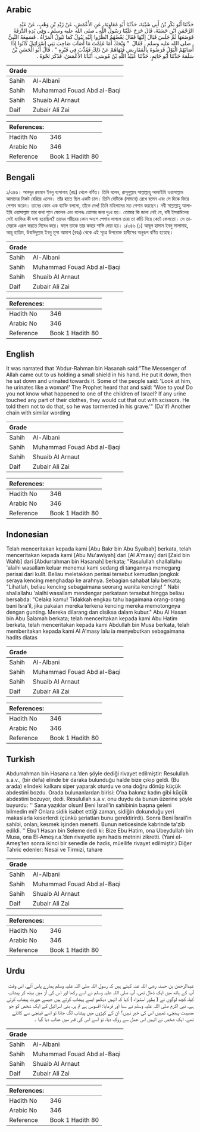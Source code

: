 ## Arabic


<div dir="rtl" lang="ar" style={{fontSize:'larger',backgroundColor:'#f8f9fa',padding:20}}>
حَدَّثَنَا أَبُو بَكْرِ بْنُ أَبِي شَيْبَةَ، حَدَّثَنَا أَبُو مُعَاوِيَةَ، عَنِ الأَعْمَشِ، عَنْ زَيْدِ بْنِ وَهْبٍ، عَنْ عَبْدِ الرَّحْمَنِ ابْنِ حَسَنَةَ، قَالَ خَرَجَ عَلَيْنَا رَسُولُ اللَّهِ ـ صلى الله عليه وسلم ـ وَفِي يَدِهِ الدَّرَقَةُ فَوَضَعَهَا ثُمَّ جَلَسَ فَبَالَ إِلَيْهَا فَقَالَ بَعْضُهُمُ انْظُرُوا إِلَيْهِ يَبُولُ كَمَا تَبُولُ الْمَرْأَةُ ‏.‏ فَسَمِعَهُ النَّبِيُّ ـ صلى الله عليه وسلم ـ فَقَالَ ‏ "‏ وَيْحَكَ أَمَا عَلِمْتَ مَا أَصَابَ صَاحِبَ بَنِي إِسْرَائِيلَ كَانُوا إِذَا أَصَابَهُمُ الْبَوْلُ قَرَضُوهُ بِالْمَقَارِيضِ فَنَهَاهُمْ عَنْ ذَلِكَ فَعُذِّبَ فِي قَبْرِهِ ‏"‏ ‏.‏ قَالَ أَبُو الْحَسَنِ بْنُ سَلَمَةَ حَدَّثَنَا أَبُو حَاتِمٍ، حَدَّثَنَا عُبَيْدُ اللَّهِ بْنُ مُوسَى، أَنْبَأَنَا الأَعْمَشُ، فَذَكَرَ نَحْوَهُ ‏.‏
</div>
<div style={{backgroundColor:'#f8f9fa',padding:20, marginBottom: 10}}><table> <thead> <tr> <th>Grade</th> <th></th> </tr> </thead> <tbody> <tr><td>Sahih</td><td>Al-Albani</td></tr><tr><td>Sahih</td><td>Muhammad Fouad Abd al-Baqi</td></tr><tr><td>Sahih</td><td>Shuaib Al Arnaut</td></tr><tr><td>Daif</td><td>Zubair Ali Zai</td></tr></tbody></table><table> <thead> <tr> <th>References:</th> <th></th> </tr> </thead> <tbody><tr><td>Hadith No</td><td>346</td></tr><tr><td>Arabic No</td><td>346</td></tr><tr><td>Reference</td><td>Book 1 Hadith 80</td></tr></tbody></table></div>

## Bengali


<div dir="ltr" lang="bn" style={{fontSize:'larger',backgroundColor:'#f8f9fa',padding:20}}>
১/৩৪৬। আবদুর রহমান ইবনু হাসানাহ (রাঃ) থেকে বর্ণিত। তিনি বলেন, রাসূলুল্লাহ সাল্লাল্লাহু আলাইহি ওয়াসাল্লাম আমাদের নিকট বেরিয়ে এলেন। তাঁর হাতে ছিল একটি ঢাল। তিনি সেটিকে (সামনে) রেখে বসেন এবং সে দিকে ফিরে পেশাব করেন। তাদের কোন এক ব্যাক্তি বললো, তাঁকে দেখ! তিনি মহিলাদের মত পেশাব করছেন। নবী সাল্লাল্লাহু আলাইহি ওয়াসাল্লাম তার কথা শুনে ফেলেন এবং বলেনঃ তোমার জন্য দুঃখ হয়। তোমার কি জানা নেই যে, বনী ইসরাঈলের সেই ব্যাক্তির কী দশা হয়েছিল? তাদের শরীরের কোন অংশে পেশাব লাগলে তারা তা কাঁচি দিয়ে কেটে ফেলতো। সে তাদেরকে এরূপ করতে নিষেধ করে। ফলে তাকে তার কবরে শাস্তি দেয়া হয়। ১/৩৪৬ (১) আবূল হাসান ইবনু সালামাহ, আবূ হাতিম, উবাঈদুল্লাহ ইবনু মূসা আমাশ (রহঃ) থেকে এই সূত্রে উপরোক্ত হাদীসের অনুরূপ বর্ণিত হয়েছে।
</div>
<div style={{backgroundColor:'#f8f9fa',padding:20, marginBottom: 10}}><table> <thead> <tr> <th>Grade</th> <th></th> </tr> </thead> <tbody> <tr><td>Sahih</td><td>Al-Albani</td></tr><tr><td>Sahih</td><td>Muhammad Fouad Abd al-Baqi</td></tr><tr><td>Sahih</td><td>Shuaib Al Arnaut</td></tr><tr><td>Daif</td><td>Zubair Ali Zai</td></tr></tbody></table><table> <thead> <tr> <th>References:</th> <th></th> </tr> </thead> <tbody><tr><td>Hadith No</td><td>346</td></tr><tr><td>Arabic No</td><td>346</td></tr><tr><td>Reference</td><td>Book 1 Hadith 80</td></tr></tbody></table></div>

## English


<div dir="ltr" lang="en" style={{fontSize:'larger',backgroundColor:'#f8f9fa',padding:20}}>
It was narrated that 'Abdur-Rahman bin Hasanah said:"The Messenger of Allah came out to us holding a small shield in his hand. He put it down, then he sat down and urinated towards it. Some of the people said: 'Look at him, he urinates like a woman!' The Prophet heard that and said: 'Woe to you! Do you not know what happened to one of the children of Israel? If any urine touched any part of their clothes, they would cut that out with scissors. He told them not to do that, so he was tormented in his grave.'" (Da'if) Another chain with similar wording
</div>
<div style={{backgroundColor:'#f8f9fa',padding:20, marginBottom: 10}}><table> <thead> <tr> <th>Grade</th> <th></th> </tr> </thead> <tbody> <tr><td>Sahih</td><td>Al-Albani</td></tr><tr><td>Sahih</td><td>Muhammad Fouad Abd al-Baqi</td></tr><tr><td>Sahih</td><td>Shuaib Al Arnaut</td></tr><tr><td>Daif</td><td>Zubair Ali Zai</td></tr></tbody></table><table> <thead> <tr> <th>References:</th> <th></th> </tr> </thead> <tbody><tr><td>Hadith No</td><td>346</td></tr><tr><td>Arabic No</td><td>346</td></tr><tr><td>Reference</td><td>Book 1 Hadith 80</td></tr></tbody></table></div>

## Indonesian


<div dir="ltr" lang="id" style={{fontSize:'larger',backgroundColor:'#f8f9fa',padding:20}}>
Telah menceritakan kepada kami [Abu Bakr bin Abu Syaibah] berkata, telah menceritakan kepada kami [Abu Mu'awiyah] dari [Al A'masy] dari [Zaid bin Wahb] dari [Abdurrahman bin Hasanah] berkata; "Rasulullah shallallahu 'alaihi wasallam keluar menemui kami sedang di tangannya memegang perisai dari kulit. Beliau meletakkan perisai tersebut kemudian jongkok seraya kencing menghadap ke arahnya. Sebagian sahabat lalu berkata; "Lihatlah, beliau kencing sebagaimana seorang wanita kencing! " Nabi shallallahu 'alaihi wasallam mendengar perkataan tersebut hingga beliau bersabda: "Celaka kamu! Tidakkah engkau tahu bagaimana orang-orang bani Isra'il, jika pakaian mereka terkena kencing mereka memotongnya dengan gunting. Mereka dilarang dan disiksa dalam kubur." Abu Al Hasan bin Abu Salamah berkata; telah menceritakan kepada kami Abu Hatim berkata, telah menceritakan kepada kami Abdullah bin Musa berkata, telah memberitakan kepada kami Al A'masy lalu ia menyebutkan sebagaimana hadits diatas
</div>
<div style={{backgroundColor:'#f8f9fa',padding:20, marginBottom: 10}}><table> <thead> <tr> <th>Grade</th> <th></th> </tr> </thead> <tbody> <tr><td>Sahih</td><td>Al-Albani</td></tr><tr><td>Sahih</td><td>Muhammad Fouad Abd al-Baqi</td></tr><tr><td>Sahih</td><td>Shuaib Al Arnaut</td></tr><tr><td>Daif</td><td>Zubair Ali Zai</td></tr></tbody></table><table> <thead> <tr> <th>References:</th> <th></th> </tr> </thead> <tbody><tr><td>Hadith No</td><td>346</td></tr><tr><td>Arabic No</td><td>346</td></tr><tr><td>Reference</td><td>Book 1 Hadith 80</td></tr></tbody></table></div>

## Turkish


<div dir="ltr" lang="tr" style={{fontSize:'larger',backgroundColor:'#f8f9fa',padding:20}}>
Abdurrahman bin Hasana r.a.’den şöyle dediği rivayet edilmiştir: Resulullah s.a.v., (bir defa) elinde bir daraka bulunduğu halde bize çıkıp geldi. (Bu arada) elindeki kalkanı siper yaparak oturdu ve ona doğru dönüp küçük abdestini bozdu. Orada bulunanlardan birisi: O’na bakınız kadın gibi küçük abdestini bozuyor, dedi. Resulullah s.a.v. onu duydu da bunun üzerine şöyle buyurdu: '' Sana yazıklar olsun! Beni İsrail’in sahibinin başına geleni bilmedin mi? Onlara sidik isabet ettiği zaman, sidiğin dokunduğu yeri makaslarla keserlerdi (çünkü şeriatları bunu gerektirirdi). Sonra Beni İsrail’in sahibi, onları, kesmek işinden menetti. Bunun neticesinde kabrinde ta'zib edildi. '' Ebu'l Hasan bin Seleme dedi ki: Bize Ebu Hatim, ona Ubeydullah bin Musa, ona El-Ameş r.a.’den rivayetle aynı hadis metnini zikretti. (Yani el-Ameş’ten sonra ikinci bir senedle de hadis, müellife rivayet edilmiştir.) Diğer Tahric edenler: Nesai ve Tirmizi, tahare
</div>
<div style={{backgroundColor:'#f8f9fa',padding:20, marginBottom: 10}}><table> <thead> <tr> <th>Grade</th> <th></th> </tr> </thead> <tbody> <tr><td>Sahih</td><td>Al-Albani</td></tr><tr><td>Sahih</td><td>Muhammad Fouad Abd al-Baqi</td></tr><tr><td>Sahih</td><td>Shuaib Al Arnaut</td></tr><tr><td>Daif</td><td>Zubair Ali Zai</td></tr></tbody></table><table> <thead> <tr> <th>References:</th> <th></th> </tr> </thead> <tbody><tr><td>Hadith No</td><td>346</td></tr><tr><td>Arabic No</td><td>346</td></tr><tr><td>Reference</td><td>Book 1 Hadith 80</td></tr></tbody></table></div>

## Urdu


<div dir="rtl" lang="ur" style={{fontSize:'larger',backgroundColor:'#f8f9fa',padding:20}}>
عبدالرحمٰن بن حسنہ رضی اللہ عنہ کہتے ہیں کہ رسول اللہ صلی اللہ علیہ وسلم ہمارے پاس آئے، اس وقت آپ کے ہاتھ میں ایک ڈھال تھی، آپ صلی اللہ علیہ وسلم نے اسے رکھا اور اس کی آڑ میں بیٹھ کر پیشاب کیا، کچھ لوگوں نے ( بطور استہزاء ) کہا کہ انہیں دیکھو ایسے پیشاب کرتے ہیں جیسے عورت پیشاب کرتی ہے، نبی اکرم صلی اللہ علیہ وسلم نے سنا اور فرمایا: افسوس ہے تم پر، بنی اسرائیل کے ایک شخص کو جو مصیبت پہنچی، تمہیں اس کی خبر نہیں؟ ان کے کپڑوں میں پیشاب لگ جاتا تو اسے قینچی سے کاٹتے تھے، ایک شخص نے انہیں اس عمل سے روک دیا، تو اسے اس کی قبر میں عذاب دیا گیا ۔
</div>
<div style={{backgroundColor:'#f8f9fa',padding:20, marginBottom: 10}}><table> <thead> <tr> <th>Grade</th> <th></th> </tr> </thead> <tbody> <tr><td>Sahih</td><td>Al-Albani</td></tr><tr><td>Sahih</td><td>Muhammad Fouad Abd al-Baqi</td></tr><tr><td>Sahih</td><td>Shuaib Al Arnaut</td></tr><tr><td>Daif</td><td>Zubair Ali Zai</td></tr></tbody></table><table> <thead> <tr> <th>References:</th> <th></th> </tr> </thead> <tbody><tr><td>Hadith No</td><td>346</td></tr><tr><td>Arabic No</td><td>346</td></tr><tr><td>Reference</td><td>Book 1 Hadith 80</td></tr></tbody></table></div>